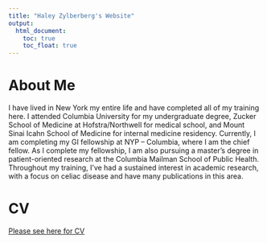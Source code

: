```yaml
---
title: "Haley Zylberberg's Website"
output: 
  html_document:
    toc: true
    toc_float: true
---
```


# About Me

I have lived in New York my entire life and have completed all of my training here. I attended Columbia University for my undergraduate degree, Zucker School of Medicine at Hofstra/Northwell for medical school, and Mount Sinai Icahn School of Medicine for internal medicine residency. Currently, I am completing my GI fellowship at NYP – Columbia, where I am the chief fellow. As I complete my fellowship, I am also pursuing a master’s degree in patient-oriented research at the Columbia Mailman School of Public Health. Throughout my training, I’ve had a sustained interest in academic research, with a focus on celiac disease and have many publications in this area.

# CV

[Please see here for CV](CV.html)
